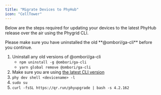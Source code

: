 ```yaml
---
title: "Migrate Devices to PhyHub"
icon: "CellTower"
---
```


Below are the steps required for updating your devices to the latest PhyHub release over the air using the Phygrid CLI.

<InfoBox type="warning">
  Please make sure you have uninstalled the old **@ombori/ga-cli** before you
  continue.
</InfoBox>

1. Uninstall any old versions of @ombori/ga-cli
   - `npm uninstall -g @ombori/ga-cli`
   - `yarn global remove @ombori/ga-cli`
1. Make sure you are using [the latest CLI version](/phygrid-cli/cli-setup/)
1. `phy dev shell <devicename> -l`
1. `sudo su`
1. `curl -fsSL https://qr.run/phyupgrade | bash -s 4.2.162`
